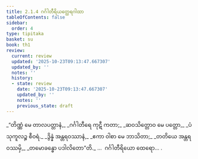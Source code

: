 ```yaml
---
title: 2.1.4 ဂင်္ဂါတီရိယတ္ထေရဂါထာ
tableOfContents: false
sidebar:
  order: 4
type: tipitaka
basket: su
book: th1
review:
  current: review
  updated: '2025-10-23T09:13:47.667307'
  updated_by: ''
  notes: ''
  history:
  - state: review
    date: '2025-10-23T09:13:47.667307'
    updated_by: ''
    notes: ''
    previous_state: draft
---
```



<ReviewStatus review={frontmatter.review} showDetails={true} />

<HypothesisAnnotation frontmatter={frontmatter} />

<DynamicBreadcrumb />

<Division number="127" book="th1" e="ch" v="19" p="248">

<Paragraph number="283" type="verses" book="th1">
_“တိဏ္ဏံ မေ တာလပတ္တာနံ,_  
_ဂင်္ဂါတီရေ ကုဋီ ကတာ;_  
_ဆဝသိတ္တောဝ မေ ပတ္တော,_  
_ပံသုကူလဉ္စ စီဝရံ._  

</Paragraph>

</Division>
<Division number="128" book="th1" e="ch" v="19" p="248">

<Paragraph number="284" type="verses" book="th1">
_ဒွိန္နံ အန္တရဝဿာနံ,_  
_ဧကာ ဝါစာ မေ ဘာသိတာ;_  
_တတိယေ အန္တရဝဿမှိ,_  
_တမောခန္ဓော ပဒါလိတော”တိ._  


</Paragraph>
</Division>

<Paragraph number="285" type="center" book="th1">
…  ဂင်္ဂါတီရိယော ထေရော… .
</Paragraph>